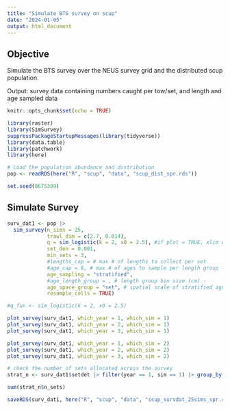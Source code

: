 ```yaml
---
title: "Simulate BTS survey on scup"
date: "2024-01-05"
output: html_document
---
```


## Objective 
Simulate the BTS survey over the NEUS survey grid and the distributed scup population. 

Output: survey data containing numbers caught per tow/set, and length and age sampled data 


```r
knitr::opts_chunk$set(echo = TRUE)

library(raster)
library(SimSurvey)
suppressPackageStartupMessages(library(tidyverse))
library(data.table)
library(patchwork)
library(here)

# Load the population abundance and distribution 
pop <- readRDS(here("R", "scup", "data", "scup_dist_spr.rds"))

set.seed(8675309)
```


## Simulate Survey
```r
surv_dat1 <- pop |>
  sim_survey(n_sims = 25,
             trawl_dim = c(2.7, 0.014),
             q = sim_logistic(k = 2, x0 = 2.5), #if plot = TRUE, xlim errors
             set_den = 0.001,
             min_sets = 3,
             #lengths_cap = # max # of lengths to collect per set
             #age_cap = 8, # max # of ages to sample per length group - all 8?
             age_sampling = "stratified", 
             #age_length_group = , # length group bin size (cm) - 
             age_space_group = "set", # spatial scale of stratified age sampling - ages taken each tow?
             resample_cells = TRUE)
```


```r
#q_fun <- sim_logistic(k = 2, x0 = 2.5)
```


```r
plot_survey(surv_dat1, which_year = 1, which_sim = 1)
plot_survey(surv_dat1, which_year = 2, which_sim = 1)
plot_survey(surv_dat1, which_year = 3, which_sim = 1)
```


```r
plot_survey(surv_dat1, which_year = 1, which_sim = 2)
plot_survey(surv_dat1, which_year = 2, which_sim = 2)
plot_survey(surv_dat1, which_year = 3, which_sim = 2)
```

```r
# check the number of sets allocated across the survey
strat_n <- surv_dat1$setdet |> filter(year == 1, sim == 1) |> group_by(strat) |> summarise(n_sets = length(set)) |> arrange(desc(n_sets))

sum(strat_n$n_sets)

```


```r

saveRDS(surv_dat1, here("R", "scup", "data", "scup_survdat_25sims_spr.rds"))
```

